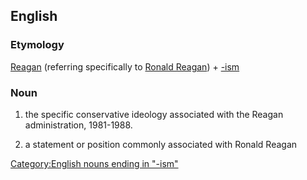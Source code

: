 ==English==
===Etymology===

[[Reagan]] (referring specifically to [[w:Ronald Reagan|Ronald Reagan]]) + [[-ism]]

===Noun===
{{en-noun}}

# {{context|not countable}} the specific conservative ideology associated with the Reagan administration, 1981-1988.
# a statement or position commonly associated with Ronald Reagan

{{anagrams:en/aaegimnrs}}
[[Category:English nouns ending in "-ism"]]